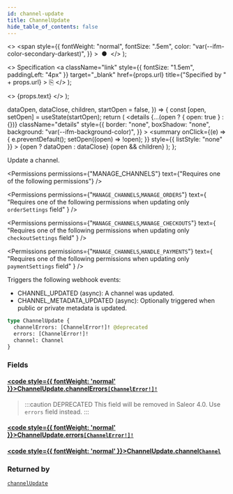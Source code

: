 ```yaml
---
id: channel-update
title: ChannelUpdate
hide_table_of_contents: false
---
```


  <>
    <span
      style={{
        fontWeight: "normal",
        fontSize: ".5em",
        color: "var(--ifm-color-secondary-darkest)",
      }}
    >
      &nbsp;●&nbsp;
    </span>
  </>
);

  <>
    Specification
    <a
      className="link"
      style={{ fontSize: "1.5em", paddingLeft: "4px" }}
      target="\_blank"
      href={props.url}
      title={"Specified by " + props.url}
    >
      ⎘
    </a>
  </>
);

  <>
    <span className={props.class}>{props.text}</span>
  </>
);


  dataOpen,
  dataClose,
  children,
  startOpen = false,
}) => {
  const [open, setOpen] = useState(startOpen);
  return (
    <details
      {...(open ? { open: true } : {})}
      className="details"
      style={{
        border: "none",
        boxShadow: "none",
        background: "var(--ifm-background-color)",
      }}
    >
      <summary
        onClick={(e) => {
          e.preventDefault();
          setOpen((open) => !open);
        }}
        style={{ listStyle: "none" }}
      >
        {open ? dataOpen : dataClose}
      </summary>
      {open && children}
    </details>
  );
};

Update a channel.

<Permissions
  permissions={"MANAGE_CHANNELS"}
  text={"Requires one of the following permissions"}
/>

<Permissions
  permissions={"`MANAGE_CHANNELS`,`MANAGE_ORDERS`"}
  text={
    "Requires one of the following permissions when updating only `orderSettings` field"
  }
/>

<Permissions
  permissions={"`MANAGE_CHANNELS`,`MANAGE_CHECKOUTS`"}
  text={
    "Requires one of the following permissions when updating only `checkoutSettings` field"
  }
/>

<Permissions
  permissions={"`MANAGE_CHANNELS`,`HANDLE_PAYMENTS`"}
  text={
    "Requires one of the following permissions when updating only `paymentSettings` field"
  }
/>

Triggers the following webhook events:

- CHANNEL_UPDATED (async): A channel was updated.
- CHANNEL_METADATA_UPDATED (async): Optionally triggered when public or private metadata is updated.

```graphql
type ChannelUpdate {
  channelErrors: [ChannelError!]! @deprecated
  errors: [ChannelError!]!
  channel: Channel
}
```

### Fields

#### [<code style={{ fontWeight: 'normal' }}>ChannelUpdate.<b>channelErrors</b></code>](#)<Bullet />[`[ChannelError!]!`](../../../api-reference/channels/objects/channel-error) <Badge class="badge badge--deprecated badge--secondary" text="deprecated"/> <Badge class="badge badge--secondary" text="non-null"/> <Badge class="badge badge--secondary" text="object"/>

> :::caution DEPRECATED
> This field will be removed in Saleor 4.0. Use `errors` field instead.
> :::

#### [<code style={{ fontWeight: 'normal' }}>ChannelUpdate.<b>errors</b></code>](#)<Bullet />[`[ChannelError!]!`](../../../api-reference/channels/objects/channel-error) <Badge class="badge badge--secondary" text="non-null"/> <Badge class="badge badge--secondary" text="object"/>

>

#### [<code style={{ fontWeight: 'normal' }}>ChannelUpdate.<b>channel</b></code>](#)<Bullet />[`Channel`](../../../api-reference/channels/objects/channel) <Badge class="badge badge--secondary" text="object"/>

>

### Returned by

[`channelUpdate`](../../../api-reference/channels/mutations/channel-update) <Badge class="badge badge--secondary" text="mutation"/>

